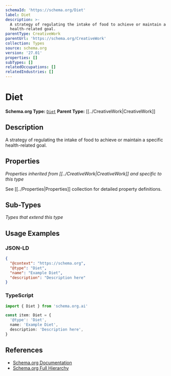 ```yaml
---
schemaId: 'https://schema.org/Diet'
label: Diet
description: >-
  A strategy of regulating the intake of food to achieve or maintain a specific
  health-related goal.
parentType: CreativeWork
parentUrl: 'https://schema.org/CreativeWork'
collection: Types
source: schema.org
version: '27.01'
properties: []
subTypes: []
relatedOccupations: []
relatedIndustries: []
---
```

# Diet

**Schema.org Type:** [`Diet`](https://schema.org/Diet)
**Parent Type:** [[../CreativeWork|CreativeWork]]

## Description

A strategy of regulating the intake of food to achieve or maintain a specific health-related goal.

## Properties

*Properties inherited from [[../CreativeWork|CreativeWork]] and specific to this type*

See [[../Properties|Properties]] collection for detailed property definitions.

## Sub-Types

*Types that extend this type*

## Usage Examples

### JSON-LD

```json
{
  "@context": "https://schema.org",
  "@type": "Diet",
  "name": "Example Diet",
  "description": "Description here"
}
```

### TypeScript

```typescript
import { Diet } from 'schema.org.ai'

const item: Diet = {
  '@type': 'Diet',
  name: 'Example Diet',
  description: 'Description here',
}
```

## References

- [Schema.org Documentation](https://schema.org/Diet)
- [Schema.org Full Hierarchy](https://schema.org/docs/full.html)
